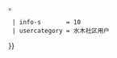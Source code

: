 {{Userbox
  | border-c     = black
  | id           = <span style="color:cyan;">水</span><span style="color:lime;">木</span>
  | id-op        = font-family:楷体
  | id-c         = white
  | info         = 该用户为'''[[水木社区|水木]]'''网友{{#if: {{{1|}}} | ：[http://www.newsmth.net/bbsqry.php?userid={{{1}}} {{{1}}}]}}。
  | info-s       = 10
  | usercategory = 水木社区用户
}}